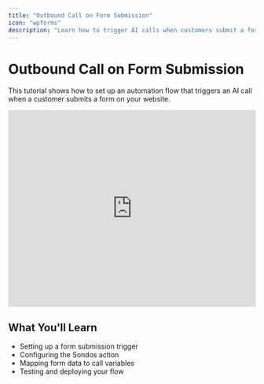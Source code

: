 ```yaml
---
title: "Outbound Call on Form Submission"
icon: "wpforms"
description: "Learn how to trigger AI calls when customers submit a form"
---
```


# Outbound Call on Form Submission

This tutorial shows how to set up an automation flow that triggers an AI call when a customer submits a form on your website.

<iframe
  width="100%"
  height="400"
  src="https://www.youtube.com/embed/YhHC72qV_Z4?si=9Ic3VHwV-QeL5YER"
  title="Tutorial: Outbound Call on Form Submission"
  frameBorder="0"
  allow="accelerometer; autoplay; clipboard-write; encrypted-media; gyroscope; picture-in-picture"
  allowFullScreen></iframe>

## What You'll Learn

- Setting up a form submission trigger
- Configuring the Sondos action
- Mapping form data to call variables
- Testing and deploying your flow
